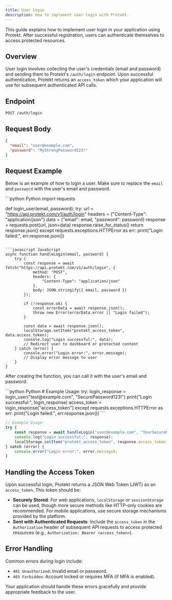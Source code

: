 ```yaml
---
title: User Login
description: How to implement user login with Protekt.
---
```


This guide explains how to implement user login in your application using Protekt. After successful registration, users can authenticate themselves to access protected resources.

## Overview

User login involves collecting the user's credentials (email and password) and sending them to Protekt's `/auth/login` endpoint. Upon successful authentication, Protekt returns an `access_token` which your application will use for subsequent authenticated API calls.

## Endpoint

`POST /auth/login`

## Request Body

```json
{
  "email": "user@example.com",
  "password": "MyStrongPassword123!"
}
```

## Request Example

Below is an example of how to login a user. Make sure to replace the `email` and `password` with the user's email and password.

<CodeGroup>
```python Python
import requests

def login_user(email, password):
    try:
    url = "https://api.protekt.com/v1/auth/login"
    headers = {"Content-Type": "application/json"}
    data = {"email": email, "password": password}
        response = requests.post(url, json=data)
        response.raise_for_status()
        return response.json()
    except requests.exceptions.HTTPError as err:
        print("Login failed:", err.response.json())
```

```javascript JavaScript
async function handleLogin(email, password) {
    try {
        const response = await fetch("https://api.protekt.com/v1/auth/login", {
            method: "POST",
            headers: {
                "Content-Type": "application/json"
            },
            body: JSON.stringify({ email, password })
        });

        if (!response.ok) {
            const errorData = await response.json();
            throw new Error(errorData.error || "Login failed");
        }

        const data = await response.json();
        localStorage.setItem("protekt_access_token", data.access_token);
        console.log("Login successful:", data);
        // Redirect user to dashboard or protected content
    } catch (error) {
        console.error("Login error:", error.message);
        // Display error message to user
    }
}
```
</CodeGroup>

After creating the function, you can call it with the user's email and password.

<CodeGroup>
```python Python
# Example Usage:
try:
    login_response = login_user("test@example.com", "SecurePassword123!")
    print("Login successful:", login_response)
    access_token = login_response["access_token"]
except requests.exceptions.HTTPError as err:
    print("Login failed:", err.response.json())
```

```javascript JavaScript
// Example Usage:
try {
    const response = await handleLogin("user@example.com", "YourSecurePassword!");
    console.log("Login successful:", response);
    localStorage.setItem("protekt_access_token", response.access_token);
} catch (error) {
    console.error("Login error:", error.message);
}
```
</CodeGroup>

## Handling the Access Token

Upon successful login, Protekt returns a JSON Web Token (JWT) as an `access_token`. This token should be:

*   **Securely Stored**: For web applications, `localStorage` or `sessionStorage` can be used, though more secure methods like HTTP-only cookies are recommended. For mobile applications, use secure storage mechanisms provided by the platform.
*   **Sent with Authenticated Requests**: Include the `access_token` in the `Authorization` header of subsequent API requests to access protected resources (e.g., `Authorization: Bearer <access_token>`).

## Error Handling

Common errors during login include:

*   `401 Unauthorized`: Invalid email or password.
*   `403 Forbidden`: Account locked or requires MFA (if MFA is enabled).

Your application should handle these errors gracefully and provide appropriate feedback to the user.
